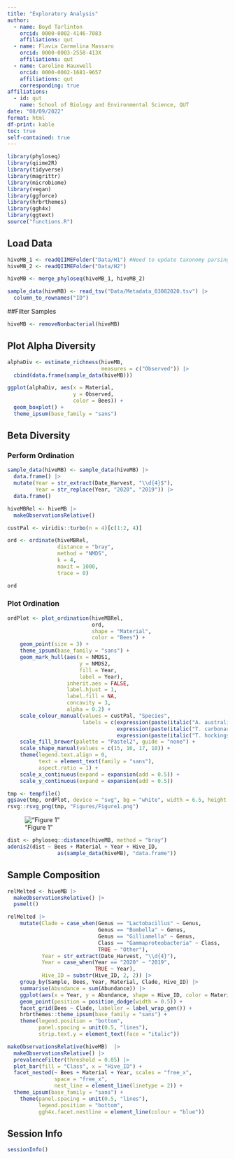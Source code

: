 ```yaml
---
title: "Exploratory Analysis"
author: 
  - name: Boyd Tarlinton
    orcid: 0000-0002-4146-7083
    affiliations: qut
  - name: Flavia Carmelina Massaro
    orcid: 0000-0003-2558-413X
    affiliations: qut
  - name: Caroline Hauxwell
    orcid: 0000-0002-1681-9657
    affiliations: qut
    corresponding: true
affiliations: 
  - id: qut
    name: School of Biology and Environmental Science, QUT
date: "08/09/2022"
format: html
df-print: kable
toc: true
self-contained: true
---
```


```r
library(phyloseq)
library(qiime2R)
library(tidyverse)
library(magrittr)
library(microbiome)
library(vegan)
library(ggforce)
library(hrbrthemes)
library(ggh4x)
library(ggtext)
source("functions.R")
```

## Load Data

```r
hiveMB_1 <- readQIIMEFolder("Data/H1") #Need to update taxonomy parsing
hiveMB_2 <- readQIIMEFolder("Data/H2")

hiveMB <- merge_phyloseq(hiveMB_1, hiveMB_2)

sample_data(hiveMB) <- read_tsv("Data/Metadata_03082020.tsv") |>
  column_to_rownames("ID")
```

##Filter Samples

```r
hiveMB <- removeNonbacterial(hiveMB)
```

## Plot Alpha Diversity

```r
alphaDiv <- estimate_richness(hiveMB, 
                              measures = c("Observed")) |>
  cbind(data.frame(sample_data(hiveMB)))

ggplot(alphaDiv, aes(x = Material, 
                     y = Observed, 
                     color = Bees)) + 
  geom_boxplot() +
  theme_ipsum(base_family = "sans")
```

## Beta Diversity

### Perform Ordination

```r
sample_data(hiveMB) <- sample_data(hiveMB) |> 
  data.frame() |> 
  mutate(Year = str_extract(Date_Harvest, "\\d{4}$"),
         Year = str_replace(Year, "2020", "2019")) |> 
  data.frame()

hiveMBRel <- hiveMB |> 
  makeObservationsRelative()

custPal <- viridis::turbo(n = 4)[c(1:2, 4)]

ord <- ordinate(hiveMBRel, 
                distance = "bray", 
                method = "NMDS", 
                k = 4, 
                maxit = 1000,
                trace = 0)

ord
```

### Plot Ordination

```r
ordPlot <- plot_ordination(hiveMBRel, 
                           ord, 
                           shape = "Material", 
                           color = "Bees") + 
    geom_point(size = 3) +
    theme_ipsum(base_family = "sans") +
    geom_mark_hull(aes(x = NMDS1, 
                       y = NMDS2, 
                       fill = Year, 
                       label = Year),
                   inherit.aes = FALSE,
                   label.hjust = 1,
                   label.fill = NA,
                   concavity = 3,
                   alpha = 0.2) +
    scale_colour_manual(values = custPal, "Species",
                        labels = c(expression(paste(italic("A. australis"))),
                                   expression(paste(italic("T. carbonaria"))),
                                   expression(paste(italic("T. hockingsi"))))) +
    scale_fill_brewer(palette = "Pastel2", guide = "none") +
    scale_shape_manual(values = c(15, 16, 17, 18)) +
    theme(legend.text.align = 0,
          text = element_text(family = "sans"),
          aspect.ratio = 1) +
    scale_x_continuous(expand = expansion(add = 0.5)) +
    scale_y_continuous(expand = expansion(add = 0.5))

tmp <- tempfile()
ggsave(tmp, ordPlot, device = "svg", bg = "white", width = 6.5, height = 6)
rsvg::rsvg_png(tmp, "Figures/Figure1.png")
```

!["Figure 1"](Figures/Figure1.png)

```r
dist <- phyloseq::distance(hiveMB, method = "bray")
adonis2(dist ~ Bees + Material + Year + Hive_ID, 
                as(sample_data(hiveMB), "data.frame"))
```

## Sample Composition

```r
relMelted <- hiveMB |>
  makeObservationsRelative() |>
  psmelt()

relMelted |> 
    mutate(Clade = case_when(Genus == "Lactobacillus" ~ Genus,
                             Genus == "Bombella" ~ Genus,
                             Genus == "Gilliamella" ~ Genus,
                             Class == "Gammaproteobacteria" ~ Class,
                             TRUE ~ "Other"),
           Year = str_extract(Date_Harvest, "\\d{4}"),
           Year = case_when(Year == "2020" ~ "2019",
                            TRUE ~ Year),
           Hive_ID = substr(Hive_ID, 2, 2)) |>
    group_by(Sample, Bees, Year, Material, Clade, Hive_ID) |> 
    summarise(Abundance = sum(Abundance)) |> 
    ggplot(aes(x = Year, y = Abundance, shape = Hive_ID, color = Material, group = Hive_ID)) +
    geom_point(position = position_dodge(width = 0.5)) +
    facet_grid(Bees ~ Clade, labeller = label_wrap_gen()) +
    hrbrthemes::theme_ipsum(base_family = "sans") +
    theme(legend.position = "bottom",
          panel.spacing = unit(0.5, "lines"),
          strip.text.y = element_text(face = "italic"))

makeObservationsRelative(hiveMB)  |> 
  makeObservationsRelative() |> 
  prevalenceFilter(threshold = 0.05) |>
  plot_bar(fill = "Class", x = "Hive_ID") + 
  facet_nested(~ Bees + Material + Year, scales = "free_x", 
               space = "free_x",
               nest_line = element_line(linetype = 2)) +
  theme_ipsum(base_family = "sans") +
    theme(panel.spacing = unit(0.5, "lines"),
          legend.position = "bottom",
          ggh4x.facet.nestline = element_line(colour = "blue"))
```

## Session Info

```r
sessionInfo()
```
